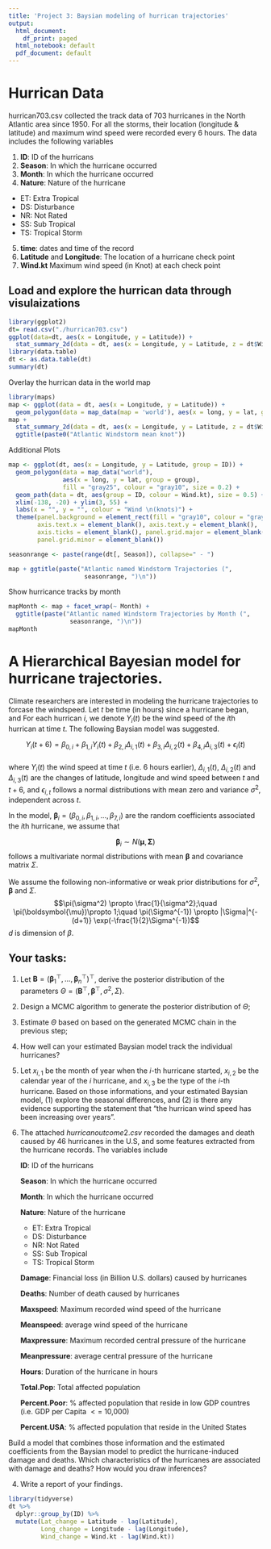 ```yaml
---
title: 'Project 3: Baysian modeling of hurrican trajectories'
output:
  html_document:
    df_print: paged
  html_notebook: default
  pdf_document: default
---
```



# Hurrican Data
hurrican703.csv collected the track data of 703 hurricanes in  the North Atlantic area since 1950. For all the storms, their location (longitude \& latitude) and maximum wind speed were recorded every 6 hours. The data includes the following variables 

1. **ID**:  ID of the hurricans
2. **Season**: In which \textbf{year} the hurricane occurred 
3. **Month**: In which \textbf{month} the hurricane occurred 
4. **Nature**:  Nature of the hurricane 
  + ET: Extra Tropical
  + DS: Disturbance
  + NR: Not Rated
  + SS: Sub Tropical
  + TS: Tropical Storm
5. **time**: dates and time of the record  
6. **Latitude** and **Longitude**:  The location of  a hurricane check point 
7. **Wind.kt**  Maximum wind speed (in Knot) at each check point 



##  Load  and explore the hurrican data through visulaizations

```r
library(ggplot2)
dt= read.csv("./hurrican703.csv")
ggplot(data=dt, aes(x = Longitude, y = Latitude)) + 
  stat_summary_2d(data = dt, aes(x = Longitude, y = Latitude, z = dt$Wind.kt), fun = median, binwidth = c(1, 1), show.legend = TRUE)
library(data.table)
dt <- as.data.table(dt)
summary(dt)
```
Overlay the hurrican data in the world map
```r
library(maps)
map <- ggplot(data = dt, aes(x = Longitude, y = Latitude)) + 
  geom_polygon(data = map_data(map = 'world'), aes(x = long, y = lat, group = group))
map +
  stat_summary_2d(data = dt, aes(x = Longitude, y = Latitude, z = dt$Wind.kt), fun = median, binwidth = c(1, 1), show.legend = TRUE, alpha = 0.75) + 
  ggtitle(paste0("Atlantic Windstorm mean knot"))
```
Additional Plots
```r
map <- ggplot(dt, aes(x = Longitude, y = Latitude, group = ID)) + 
  geom_polygon(data = map_data("world"), 
               aes(x = long, y = lat, group = group), 
               fill = "gray25", colour = "gray10", size = 0.2) + 
  geom_path(data = dt, aes(group = ID, colour = Wind.kt), size = 0.5) + 
  xlim(-138, -20) + ylim(3, 55) + 
  labs(x = "", y = "", colour = "Wind \n(knots)") + 
  theme(panel.background = element_rect(fill = "gray10", colour = "gray30"),
        axis.text.x = element_blank(), axis.text.y = element_blank(), 
        axis.ticks = element_blank(), panel.grid.major = element_blank(),
        panel.grid.minor = element_blank())

seasonrange <- paste(range(dt[, Season]), collapse=" - ")

map + ggtitle(paste("Atlantic named Windstorm Trajectories (", 
                     seasonrange, ")\n")) 
```
Show hurricance tracks by month
```r
mapMonth <- map + facet_wrap(~ Month) +
  ggtitle(paste("Atlantic named Windstorm Trajectories by Month (", 
                 seasonrange, ")\n")) 
mapMonth
```



# A Hierarchical Bayesian model for hurricane trajectories. 

Climate researchers are interested in modeling the hurricane trajectories to forcase the windspeed. Let $t$ be time (in hours) since a hurricane began, and For each hurrican $i$, we denote $Y_{i}(t)$ be the wind speed of the $i$th hurrican at time $t$. The following Baysian model was suggested.  


$$Y_{i}(t+6) =\beta_{0,i}+\beta_{1,i}Y_{i}(t) + \beta_{2,i}\Delta_{i,1}(t)+
\beta_{3,i}\Delta_{i,2}(t) +\beta_{4,i}\Delta_{i,3}(t)  + \epsilon_{i}(t)$$   
where $Y_{i}(t)$ the wind speed at time $t$ (i.e. 6 hours earlier),  $\Delta_{i,1}(t)$, $\Delta_{i,2}(t)$ and $\Delta_{i,3}(t)$ are the changes of latitude, longitude and wind speed between $t$ and $t+6$, and $\epsilon_{i,t}$ follows a  normal distributions with mean zero and variance $\sigma^2$, independent across $t$. 


In the model,  $\boldsymbol{\beta}_{i} =  (\beta_{0,i},\beta_{1,i},...,\beta_{7,i})$ are the random coefficients associated the $i$th hurricane, we assume that 

$$\boldsymbol{\beta}_{i} \sim N(\boldsymbol{\mu}, \boldsymbol{\Sigma})$$
follows a multivariate normal distributions with mean $\boldsymbol{\beta}$ and covariance matrix $\Sigma$.


\paragraph{Prior distributions}

We assume the following non-informative or weak prior distributions for $\sigma^2$, $\boldsymbol{\beta}$ and $\Sigma$.
$$\pi(\sigma^2) \propto \frac{1}{\sigma^2};\quad \pi(\boldsymbol{\mu})\propto 1;\quad \pi(\Sigma^{-1}) \propto 
|\Sigma|^{-(d+1)} \exp(-\frac{1}{2}\Sigma^{-1})$$
$d$ is dimension of $\beta$.





## Your tasks:

1. Let $\mathbf{B}= (\boldsymbol{\beta}_{1}^\top,...,\boldsymbol{\beta}_{n}^\top)^\top$, derive the posterior distribution of the parameters $\Theta=(\mathbf{B}^\top,\boldsymbol{\beta}^\top,\sigma^2, \Sigma)$.


2. Design a MCMC algorithm to generate the posterior distribution of $\Theta$; 

3. Estimate $\Theta$ based on based on the generated MCMC chain in the previous step;

4. How well can your estimated Baysian model track the individual hurricanes? 

5. Let $x_{i,1}$ be the month of year when the $i$-th hurricane started, $x_{i,2}$ be the calendar year of the $i$ hurricane, and $x_{i,3}$ be the type of the $i$-th hurricane. Based on those informations, and your estimated Baysian model, (1) explore the seasonal differences, and (2) is there any evidence supporting the statement that "the hurrican wind speed has been increasing over years". 

6. The attached $hurricanoutcome2.csv$ recorded the damages and death caused by 46 hurricanes in the U.S, and some features extracted from the hurricane records. The variables include

    **ID**:  ID of the hurricans
    
    **Season**: In which \textbf{year} the hurricane occurred 
    
    **Month**: In which \textbf{month} the hurricane occurred 
    
    **Nature**:  Nature of the hurricane 
      + ET: Extra Tropical
      + DS: Disturbance
      + NR: Not Rated
      + SS: Sub Tropical
      + TS: Tropical Storm
      
    **Damage**: Financial loss (in Billion U.S. dollars) caused by hurricanes
    
    **Deaths**: Number of death caused by hurricanes
    
    **Maxspeed**: Maximum recorded wind speed of the hurricane
    
    **Meanspeed**: average  wind speed of the hurricane
    
    **Maxpressure**: Maximum recorded central pressure of the hurricane
    
    **Meanpressure**: average central pressure of the hurricane
    
    **Hours**: Duration of the hurricane in hours 
    
    **Total.Pop**:  Total affected population   
    
    **Percent.Poor**: \% affected population that reside in low GDP countres (i.e. GDP per Capita     $<=$ 10,000)  
    
    **Percent.USA**:  \% affected population that reside in the United States   


Build a model that combines those information and the estimated coefficients from the Baysian model to predict the hurricane-induced damage and deaths. Which characteristics of the hurricanes are associated with damage and deaths? How would you draw inferences?




4. Write a report of your findings.

```r
library(tidyverse)
dt %>%
  dplyr::group_by(ID) %>% 
  mutate(Lat_change = Latitude - lag(Latitude),
         Long_change = Longitude - lag(Longitude),
         Wind_change = Wind.kt - lag(Wind.kt))
```

